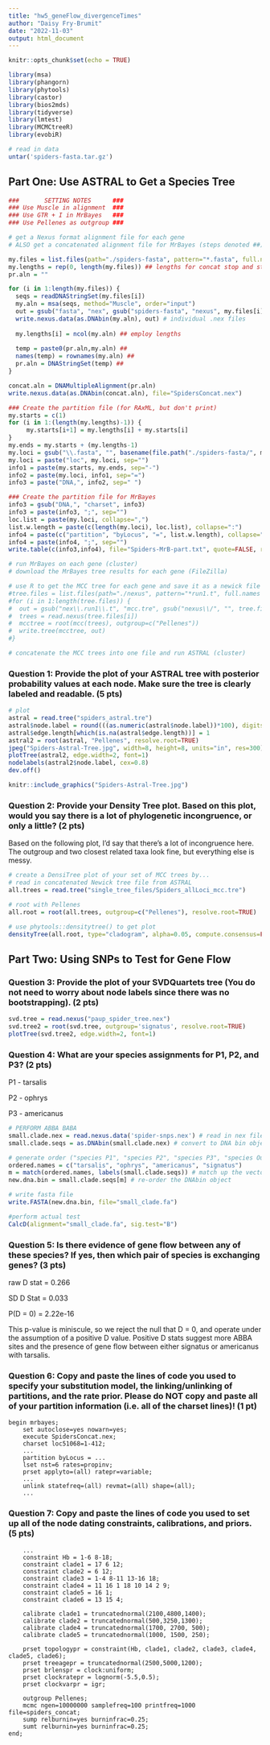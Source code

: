 ```yaml
---
title: "hw5_geneFlow_divergenceTimes"
author: "Daisy Fry-Brumit"
date: "2022-11-03"
output: html_document
---
```


```r
knitr::opts_chunk$set(echo = TRUE)

library(msa)
library(phangorn)
library(phytools)
library(castor)
library(bios2mds)
library(tidyverse)
library(lmtest)
library(MCMCtreeR)
library(evobiR)

# read in data
untar('spiders-fasta.tar.gz')

```

## Part One: Use ASTRAL to Get a Species Tree


```r
###       SETTING NOTES      ###
### Use Muscle in alignment  ###
### Use GTR + I in MrBayes   ###
### Use Pellenes as outgroup ###

# get a Nexus format alignment file for each gene
# ALSO get a concatenated alignment file for MrBayes (steps denoted ##)

my.files = list.files(path="./spiders-fasta", pattern="*.fasta", full.names=TRUE)
my.lengths = rep(0, length(my.files)) ## lengths for concat stop and starts. start with all 0
pr.aln = ""

for (i in 1:length(my.files)) {
  seqs = readDNAStringSet(my.files[i])
  my.aln = msa(seqs, method="Muscle", order="input")
  out = gsub("fasta", "nex", gsub("spiders-fasta", "nexus", my.files[i]))
  write.nexus.data(as.DNAbin(my.aln), out) # individual .nex files
  
  my.lengths[i] = ncol(my.aln) ## employ lengths
  
  temp = paste0(pr.aln,my.aln) ##
  names(temp) = rownames(my.aln) ##
  pr.aln = DNAStringSet(temp) ##
}

concat.aln = DNAMultipleAlignment(pr.aln)
write.nexus.data(as.DNAbin(concat.aln), file="SpidersConcat.nex")

### Create the partition file (for RAxML, but don't print)
my.starts = c(1)
for (i in 1:(length(my.lengths)-1)) {
     my.starts[i+1] = my.lengths[i] + my.starts[i]
}
my.ends = my.starts + (my.lengths-1)
my.loci = gsub("\\.fasta", "", basename(file.path("./spiders-fasta/", my.files)))
my.loci = paste("loc", my.loci, sep="")
info1 = paste(my.starts, my.ends, sep="-")
info2 = paste(my.loci, info1, sep="=")
info3 = paste("DNA,", info2, sep=" ")

### Create the partition file for MrBayes
info3 = gsub("DNA,", "charset", info3)
info3 = paste(info3, ";", sep="")
loc.list = paste(my.loci, collapse=",")
list.w.length = paste(c(length(my.loci), loc.list), collapse=":")
info4 = paste(c("partition", "byLocus", "=", list.w.length), collapse=" ")
info4 = paste(info4, ";", sep="")
write.table(c(info3,info4), file="Spiders-MrB-part.txt", quote=FALSE, row.names=FALSE, col.names=FALSE)

# run MrBayes on each gene (cluster)
# download the MrBayes tree results for each gene (FileZilla)
```


```r
# use R to get the MCC tree for each gene and save it as a newick file
#tree.files = list.files(path="./nexus", pattern="*run1.t", full.names = TRUE)
#for (i in 1:length(tree.files)) {
#  out = gsub("nex\\.run1\\.t", "mcc.tre", gsub("nexus\\/", "", tree.files[i]))
#  trees = read.nexus(tree.files[i])
#  mcctree = root(mcc(trees), outgroup=c("Pellenes"))
#  write.tree(mcctree, out)
#}

# concatenate the MCC trees into one file and run ASTRAL (cluster)

```

### Question 1: Provide the plot of your ASTRAL tree with posterior probability values at each node. Make sure the tree is clearly labeled and readable. (5 pts)

```r
# plot
astral = read.tree("spiders_astral.tre")
astral$node.label = round(((as.numeric(astral$node.label))*100), digits=2)
astral$edge.length[which(is.na(astral$edge.length))] = 1
astral2 = root(astral, "Pellenes", resolve.root=TRUE)
jpeg("Spiders-Astral-Tree.jpg", width=8, height=8, units="in", res=300)
plotTree(astral2, edge.width=2, font=1)
nodelabels(astral2$node.label, cex=0.8)
dev.off()

knitr::include_graphics("Spiders-Astral-Tree.jpg")
```

### Question 2: Provide your Density Tree plot. Based on this plot, would you say there is a lot of phylogenetic incongruence, or only a little? (2 pts)

Based on the following plot, I'd say that there's a lot of incongruence here. The outgroup and two closest related taxa look fine, but everything else is messy. 

```r
# create a DensiTree plot of your set of MCC trees by...
# read in concatenated Newick tree file from ASTRAL
all.trees = read.tree("single_tree_files/Spiders_allLoci_mcc.tre")

# root with Pellenes
all.root = root(all.trees, outgroup=c("Pellenes"), resolve.root=TRUE)

# use phytools::densitytree() to get plot
densityTree(all.root, type="cladogram", alpha=0.05, compute.consensus=FALSE, use.edge.length=FALSE)

```

## Part Two: Using SNPs to Test for Gene Flow

### Question 3: Provide the plot of your SVDQuartets tree (You do not need to worry about node labels since there was no bootstrapping). (2 pts)

```r
svd.tree = read.nexus("paup_spider_tree.nex")
svd.tree2 = root(svd.tree, outgroup='signatus', resolve.root=TRUE)
plotTree(svd.tree2, edge.width=2, font=1)
```

### Question 4: What are your species assignments for P1, P2, and P3? (2 pts)

P1 - tarsalis

P2 - ophrys

P3  - americanus

```r
# PERFORM ABBA BABA
small.clade.nex = read.nexus.data('spider-snps.nex') # read in nex file with snps
small.clade.seqs = as.DNAbin(small.clade.nex) # convert to DNA bin object

# generate order ("species P1", "species P2", "species P3", "species Out")
ordered.names = c("tarsalis", "ophrys", "americanus", "signatus")
m = match(ordered.names, labels(small.clade.seqs)) # match up the vector of names in correct order
new.dna.bin = small.clade.seqs[m] # re-order the DNAbin object

# write fasta file
write.FASTA(new.dna.bin, file="small_clade.fa")

#perform actual test
CalcD(alignment="small_clade.fa", sig.test="B")
```

### Question 5: Is there evidence of gene flow between any of these species? If yes, then which pair of species is exchanging genes? (3 pts)

raw D stat = 0.266

SD D Stat = 0.033

P(D = 0) = 2.22e-16

This p-value is miniscule, so we reject the null that D = 0, and operate under the assumption of a positive D value. Positive D stats suggest more ABBA sites and the presence of gene flow between either signatus or americanus with tarsalis.

### Question 6: Copy and paste the lines of code you used to specify your substitution model, the linking/unlinking of partitions, and the rate prior.  Please do NOT copy and paste all of your partition information (i.e. all of the charset lines)! (1 pt)

```mrbayes
begin mrbayes;
    set autoclose=yes nowarn=yes;
    execute SpidersConcat.nex;
    charset loc51068=1-412;
    ...
    partition byLocus = ...
    lset nst=6 rates=propinv;
    prset applyto=(all) ratepr=variable;
    ...
    unlink statefreq=(all) revmat=(all) shape=(all);
    ...
```

### Question 7: Copy and paste the lines of code you used to set up all of the node dating constraints, calibrations, and priors. (5 pts)
```mrbayes
    ...
    constraint Hb = 1-6 8-18;
    constraint clade1 = 17 6 12;
    constraint clade2 = 6 12;
    constraint clade3 = 1-4 8-11 13-16 18;
    constraint clade4 = 11 16 1 18 10 14 2 9;
    constraint clade5 = 16 1;
    constraint clade6 = 13 15 4;
    
    calibrate clade1 = truncatednormal(2100,4800,1400);
    calibrate clade2 = truncatednormal(500,3250,1300);
    calibrate clade4 = truncatednormal(1700, 2700, 500);
    calibrate clade5 = truncatednormal(1000, 1500, 250);
    
    prset topologypr = constraint(Hb, clade1, clade2, clade3, clade4, clade5, clade6);
    prset treeagepr = truncatednormal(2500,5000,1200);
    prset brlenspr = clock:uniform;
    prset clockratepr = lognorm(-5.5,0.5);
    prset clockvarpr = igr;
    
    outgroup Pellenes;
    mcmc ngen=10000000 samplefreq=100 printfreq=1000 file=spiders_concat;
    sump relburnin=yes burninfrac=0.25;
    sumt relburnin=yes burninfrac=0.25;
end;
```

```r
```

```r
```



